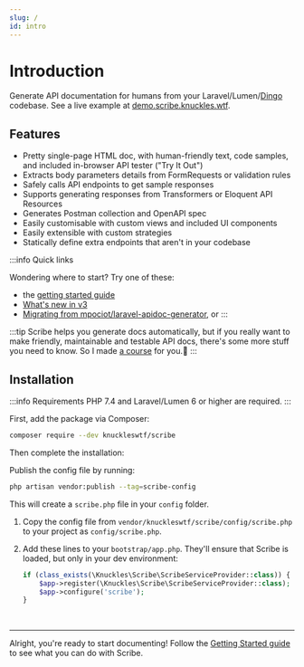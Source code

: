 ```yaml
---
slug: /
id: intro
---
```


# Introduction

Generate API documentation for humans from your Laravel/Lumen/[Dingo](https://github.com/dingo/api) codebase. See a live example at [demo.scribe.knuckles.wtf](https://demo.scribe.knuckles.wtf).

## Features
- Pretty single-page HTML doc, with human-friendly text, code samples, and included in-browser API tester ("Try It Out")
- Extracts body parameters details from FormRequests or validation rules
- Safely calls API endpoints to get sample responses
- Supports generating responses from Transformers or Eloquent API Resources
- Generates Postman collection and OpenAPI spec
- Easily customisable with custom views and included UI components
- Easily extensible with custom strategies
- Statically define extra endpoints that aren't in your codebase

:::info Quick links

Wondering where to start? Try one of these:

- the [getting started guide](getting-started)
- [What's new in v3](/blog/laravel-v3)
- [Migrating from mpociot/laravel-apidoc-generator](migrating/legacy), or
:::


:::tip
Scribe helps you generate docs automatically, but if you really want to make friendly, maintainable and testable API docs, there's some more stuff you need to know. So I made [a course](https://apidocsfordevs.com?utm_source=scribe-laravel-docs&utm_medium=referral&utm_campaign=none) for you.🤗
:::

## Installation

:::info Requirements
PHP 7.4 and Laravel/Lumen 6 or higher are required.
:::

First, add the package via Composer:

```sh
composer require --dev knuckleswtf/scribe
```

Then complete the installation:


<LaravelLumenTabs>
<TabItem value="laravel">

Publish the config file by running:

```bash
php artisan vendor:publish --tag=scribe-config
```
This will create a `scribe.php` file in your `config` folder.

</TabItem>
<TabItem value="lumen">

1. Copy the config file from `vendor/knuckleswtf/scribe/config/scribe.php` to your project as `config/scribe.php`.
2. Add these lines to your `bootstrap/app.php`. They'll ensure that Scribe is loaded, but only in your dev environment:

   ```php title=bootstrap/app.php
   if (class_exists(\Knuckles\Scribe\ScribeServiceProvider::class)) {
       $app->register(\Knuckles\Scribe\ScribeServiceProvider::class);
       $app->configure('scribe');
   }
   ```

</TabItem>
</LaravelLumenTabs>

<br />

---

Alright, you're ready to start documenting! Follow the [Getting Started guide](getting-started) to see what you can do with Scribe.